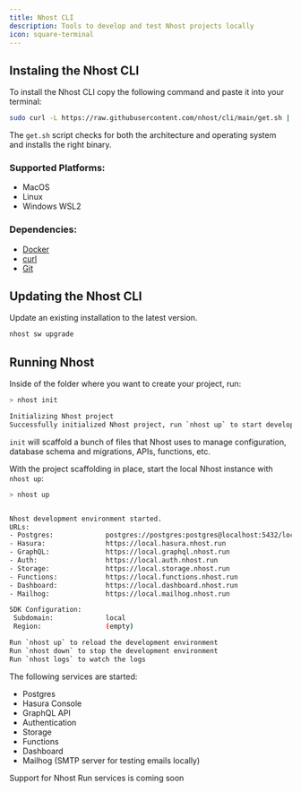 ```yaml
---
title: Nhost CLI
description: Tools to develop and test Nhost projects locally
icon: square-terminal
---
```


## Instaling the Nhost CLI

To install the Nhost CLI copy the following command and paste it into your terminal:

```bash
sudo curl -L https://raw.githubusercontent.com/nhost/cli/main/get.sh | bash
```

The `get.sh` script checks for both the architecture and operating system and installs the right binary.

### Supported Platforms:

- MacOS
- Linux
- Windows WSL2

### Dependencies:

- [Docker](https://docs.docker.com/get-docker/)
- [curl](https://curl.se/)
- [Git](https://git-scm.com/downloads)

## Updating the Nhost CLI

Update an existing installation to the latest version.

```bash
nhost sw upgrade
```

## Running Nhost

Inside of the folder where you want to create your project, run:

```bash Terminal
> nhost init

Initializing Nhost project
Successfully initialized Nhost project, run `nhost up` to start development
```

`init` will scaffold a bunch of files that Nhost uses to manage configuration, database schema and migrations, APIs, functions, etc.

With the project scaffolding in place, start the local Nhost instance with `nhost up`:

```bash Terminal
> nhost up


Nhost development environment started.
URLs:
- Postgres:             postgres://postgres:postgres@localhost:5432/local
- Hasura:               https://local.hasura.nhost.run
- GraphQL:              https://local.graphql.nhost.run
- Auth:                 https://local.auth.nhost.run
- Storage:              https://local.storage.nhost.run
- Functions:            https://local.functions.nhost.run
- Dashboard:            https://local.dashboard.nhost.run
- Mailhog:              https://local.mailhog.nhost.run

SDK Configuration:
 Subdomain:             local
 Region:                (empty)

Run `nhost up` to reload the development environment
Run `nhost down` to stop the development environment
Run `nhost logs` to watch the logs
```

The following services are started:

- Postgres
- Hasura Console
- GraphQL API
- Authentication
- Storage
- Functions
- Dashboard
- Mailhog (SMTP server for testing emails locally)

<Info>Support for Nhost Run services is coming soon</Info>
